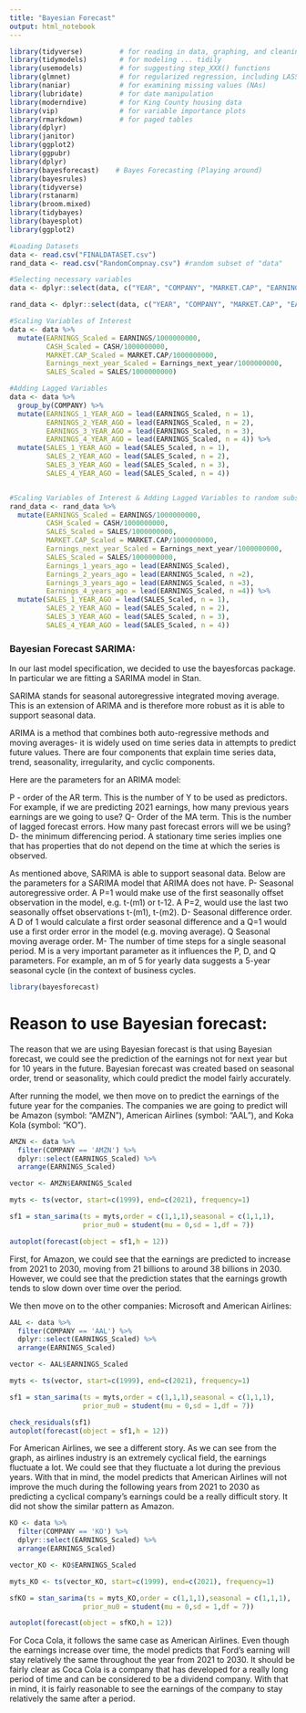 ```yaml
---
title: "Bayesian Forecast"
output: html_notebook
---
```


```r
library(tidyverse)         # for reading in data, graphing, and cleaning
library(tidymodels)        # for modeling ... tidily
library(usemodels)         # for suggesting step_XXX() functions
library(glmnet)            # for regularized regression, including LASSO
library(naniar)            # for examining missing values (NAs)
library(lubridate)         # for date manipulation
library(moderndive)        # for King County housing data
library(vip)               # for variable importance plots
library(rmarkdown)         # for paged tables
library(dplyr)
library(janitor)
library(ggplot2)
library(ggpubr)
library(dplyr)
library(bayesforecast)    # Bayes Forecasting (Playing around) 
library(bayesrules)
library(tidyverse)
library(rstanarm)
library(broom.mixed)
library(tidybayes)
library(bayesplot)
library(ggplot2)
```

```r
#Loading Datasets
data <- read.csv("FINALDATASET.csv")
rand_data <- read.csv("RandomCompnay.csv") #random subset of "data"
```

```r
#Selecting necessary variables
data <- dplyr::select(data, c("YEAR", "COMPANY", "MARKET.CAP", "EARNINGS", "SALES", "CASH", "Name", "Sector", "Earnings_next_year"))

rand_data <- dplyr::select(data, c("YEAR", "COMPANY", "MARKET.CAP", "EARNINGS", "SALES", "CASH", "Name", "Sector", "Earnings_next_year"))

#Scaling Variables of Interest
data <- data %>% 
  mutate(EARNINGS_Scaled = EARNINGS/1000000000,
         CASH_Scaled = CASH/1000000000,
         MARKET.CAP_Scaled = MARKET.CAP/1000000000,
         Earnings_next_year_Scaled = Earnings_next_year/1000000000,
         SALES_Scaled = SALES/1000000000)

#Adding Lagged Variables
data <- data %>% 
  group_by(COMPANY) %>%
  mutate(EARNINGS_1_YEAR_AGO = lead(EARNINGS_Scaled, n = 1), 
         EARNINGS_2_YEAR_AGO = lead(EARNINGS_Scaled, n = 2),
         EARNINGS_3_YEAR_AGO = lead(EARNINGS_Scaled, n = 3),
         EARNINGS_4_YEAR_AGO = lead(EARNINGS_Scaled, n = 4)) %>% 
  mutate(SALES_1_YEAR_AGO = lead(SALES_Scaled, n = 1),
         SALES_2_YEAR_AGO = lead(SALES_Scaled, n = 2),
         SALES_3_YEAR_AGO = lead(SALES_Scaled, n = 3),
         SALES_4_YEAR_AGO = lead(SALES_Scaled, n = 4))


#Scaling Variables of Interest & Adding Lagged Variables to random subset of full data
rand_data <- rand_data %>%
  mutate(EARNINGS_Scaled = EARNINGS/1000000000,
         CASH_Scaled = CASH/1000000000,
         SALES_Scaled = SALES/1000000000,
         MARKET.CAP_Scaled = MARKET.CAP/1000000000,
         Earnings_next_year_Scaled = Earnings_next_year/1000000000,
         SALES_Scaled = SALES/1000000000,
         Earnings_1_years_ago = lead(EARNINGS_Scaled),
         Earnings_2_years_ago = lead(EARNINGS_Scaled, n =2),
         Earnings_3_years_ago = lead(EARNINGS_Scaled, n =3),
         Earnings_4_years_ago = lead(EARNINGS_Scaled, n =4)) %>%
  mutate(SALES_1_YEAR_AGO = lead(SALES_Scaled, n = 1),
         SALES_2_YEAR_AGO = lead(SALES_Scaled, n = 2),
         SALES_3_YEAR_AGO = lead(SALES_Scaled, n = 3),
         SALES_4_YEAR_AGO = lead(SALES_Scaled, n = 4))
```


### Bayesian Forecast SARIMA: 

In our last model specification, we decided to use the bayesforcas package. In particular we are fitting a SARIMA model in Stan.

SARIMA stands for seasonal autoregressive integrated moving average. This is an extension of ARIMA and is therefore more robust as it is able to support seasonal data. 

ARIMA is a method that combines both auto-regressive methods and moving averages- it is widely used on time series data in attempts to predict future values. There are four components that explain time series data, trend, seasonality, irregularity, and cyclic components. 

Here are the parameters for an ARIMA model: 

P - order of the AR term. This is the number of Y to be used as predictors. For example, if we are predicting 2021 earnings, how many previous years earnings are we going to use? 
Q- Order of the MA term. This is the number of lagged forecast errors. How many past forecast errors will we be using? 
D- the minimum differencing period. A stationary time series implies one that has properties that do not depend on the time at which the series is observed. 

As mentioned above, SARIMA is able to support seasonal data. Below are the parameters for a SARIMA model that ARIMA does not have. 
P-  Seasonal autoregressive order. A P=1 would make use of the first seasonally offset observation in the model, e.g. t-(m1) or t-12. A P=2, would use the last two seasonally offset observations t-(m1), t-(m2).
D- Seasonal difference order. A D of 1 would calculate a first order seasonal difference and a Q=1 would use a first order error in the model (e.g. moving average).
Q Seasonal moving average order.
M- The number of time steps for a single seasonal period. M is a very important parameter as it influences the P, D, and Q parameters. For example, an m of 5 for yearly data suggests a 5-year seasonal cycle (in the context of business cycles. 

```r
library(bayesforecast)
```

# Reason to use Bayesian forecast: 

The reason that we are using Bayesian forecast is that using Bayesian forecast, we could see the prediction of the earnings not for next year but for 10 years in the future. Bayesian forecast was created based on seasonal order, trend or seasonality, which could predict the model fairly accurately. 

After running the model, we then move on to predict the earnings of the future year for the companies. The companies we are going to predict will be Amazon (symbol: "AMZN"), American Airlines (symbol: "AAL"), and Koka Kola (symbol: "KO"). 


```r
AMZN <- data %>% 
  filter(COMPANY == 'AMZN') %>% 
  dplyr::select(EARNINGS_Scaled) %>% 
  arrange(EARNINGS_Scaled)

vector <- AMZN$EARNINGS_Scaled

myts <- ts(vector, start=c(1999), end=c(2021), frequency=1)

sf1 = stan_sarima(ts = myts,order = c(1,1,1),seasonal = c(1,1,1),
                  prior_mu0 = student(mu = 0,sd = 1,df = 7))
```

```r
autoplot(forecast(object = sf1,h = 12))
```

First, for Amazon, we could see that the earnings are predicted to increase from 2021 to 2030, moving from 21 billions to around 38 billions in 2030. However, we could see that the prediction states that the earnings growth tends to slow down over time over the period. 

We then move on to the other companies: Microsoft and American Airlines:

```r
AAL <- data %>% 
  filter(COMPANY == 'AAL') %>% 
  dplyr::select(EARNINGS_Scaled) %>% 
  arrange(EARNINGS_Scaled)

vector <- AAL$EARNINGS_Scaled

myts <- ts(vector, start=c(1999), end=c(2021), frequency=1)

sf1 = stan_sarima(ts = myts,order = c(1,1,1),seasonal = c(1,1,1),
                  prior_mu0 = student(mu = 0,sd = 1,df = 7))
```

```r
check_residuals(sf1)
autoplot(forecast(object = sf1,h = 12))
```

For American Airlines, we see a different story. As we can see from the graph, as airlines industry is an extremely cyclical field, the earnings fluctuate a lot. We could see that they fluctuate a lot during the previous years. With that in mind, the model predicts that American Airlines will not improve the much during the following years from 2021 to 2030 as predicting a cyclical company's earnings could be a really difficult story. It did not show the similar pattern as Amazon. 

```r
KO <- data %>% 
  filter(COMPANY == 'KO') %>% 
  dplyr::select(EARNINGS_Scaled) %>% 
  arrange(EARNINGS_Scaled)

vector_KO <- KO$EARNINGS_Scaled

myts_KO <- ts(vector_KO, start=c(1999), end=c(2021), frequency=1)

sfKO = stan_sarima(ts = myts_KO,order = c(1,1,1),seasonal = c(1,1,1),
                  prior_mu0 = student(mu = 0,sd = 1,df = 7))
```

```r
autoplot(forecast(object = sfKO,h = 12))
```

For Coca Cola, it follows the same case as American Airlines. Even though the earnings increase over time, the model predicts that Ford's earning will stay relatively the same throughout the year from 2021 to 2030. It should be fairly clear as Coca Cola is a company that has developed for a really long period of time and can be considered to be a dividend company. With that in mind, it is fairly reasonable to see the earnings of the company to stay relatively the same after a period. 
